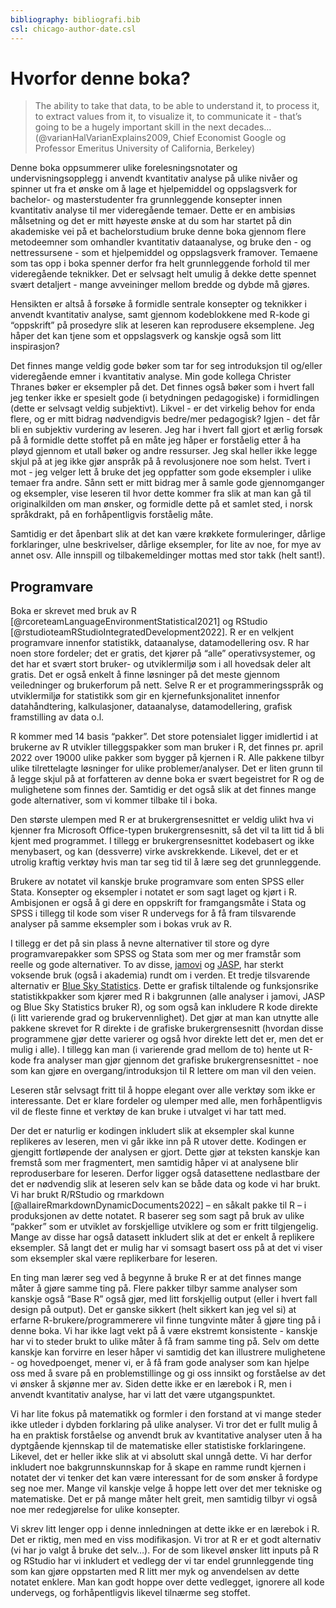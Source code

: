 ```yaml
---
bibliography: bibliografi.bib  
csl: chicago-author-date.csl
---
```


# Hvorfor denne boka?

> The ability to take that data, to be able to understand it, to process it, to extract values from it, to visualize it, to communicate it - that's going to be a hugely important skill in the next decades... (@varianHalVarianExplains2009, Chief Economist Google og Professor Emeritus University of California, Berkeley)


Denne boka oppsummerer ulike forelesningsnotater og undervisningsopplegg i anvendt kvantitativ analyse på ulike nivåer og spinner ut fra et ønske om å lage et hjelpemiddel og oppslagsverk for bachelor- og masterstudenter fra grunnleggende konsepter innen kvantitativ analyse til mer videregående temaer. Dette er en ambisiøs målsetning og det er mitt høyeste ønske at du som har startet på din akademiske vei på et bachelorstudium bruke denne boka gjennom flere metodeemner som omhandler kvantitativ dataanalyse, og bruke den - og nettressursene - som et hjelpemiddel og oppslagsverk framover. Temaene som tas opp i boka spenner derfor fra helt grunnleggende forhold til mer videregående teknikker. Det er selvsagt helt umulig å dekke dette spennet svært detaljert - mange avveininger mellom bredde og dybde må gjøres. 

Hensikten er altså å forsøke å formidle sentrale konsepter og teknikker i anvendt kvantitativ analyse, samt gjennom kodeblokkene med R-kode gi "oppskrift" på prosedyre slik at leseren kan reprodusere eksemplene. Jeg håper det kan tjene som et oppslagsverk og kanskje også som litt inspirasjon?

Det finnes mange veldig gode bøker som tar for seg introduksjon til og/eller videregående emner i kvantitativ analyse. Min gode kollega Christer Thranes bøker er eksempler på det. Det finnes også bøker som i hvert fall jeg tenker ikke er spesielt gode (i betydningen pedagogiske) i formidlingen (dette er selvsagt veldig subjektivt). Likvel - er det virkelig behov for enda flere, og er mitt bidrag nødvendigvis bedre/mer pedagogisk? Igjen - det får bli en subjektiv vurdering av leseren. Jeg har i hvert fall gjort et ærlig forsøk på å formidle dette stoffet på en måte jeg håper er forståelig etter å ha pløyd gjennom et utall bøker og andre ressurser. Jeg skal heller ikke legge skjul på at jeg ikke gjør anspråk på å revolusjonere noe som helst. Tvert i mot - jeg velger lett å bruke det jeg oppfatter som gode eksempler i ulike temaer fra andre. Sånn sett er mitt bidrag mer å samle gode gjennomganger og eksempler, vise leseren til hvor dette kommer fra slik at man kan gå til originalkilden om man ønsker, og formidle dette på et samlet sted, i norsk språkdrakt, på en forhåpentligvis forståelig måte. 

Samtidig er det åpenbart slik at det kan være krøkkete formuleringer, dårlige forklaringer, ulne beskrivelser, dårlige eksempler, for lite av noe, for mye av annet osv. Alle innspill og tilbakemeldinger mottas med stor takk (helt sant!). 


## Programvare {.unnumbered}

Boka er skrevet med bruk av R [@rcoreteamLanguageEnvironmentStatistical2021] og RStudio [@rstudioteamRStudioIntegratedDevelopment2022]. R er en velkjent programvare innenfor statistikk, dataanalyse, datamodellering osv. R har noen store fordeler; det er gratis, det kjører på "alle" operativsystemer, og det har et svært stort bruker- og utviklermiljø som i all hovedsak deler alt gratis. Det er også enkelt å finne løsninger på det meste gjennom veiledninger og brukerforum på nett. Selve R er et programmeringsspråk og utviklermiljø for statistikk som gir en kjernefunksjonalitet innenfor datahåndtering, kalkulasjoner, dataanalyse, datamodellering, grafisk framstilling av data o.l. 

R kommer med 14 basis "pakker". Det store potensialet ligger imidlertid i at brukerne av R utvikler tilleggspakker som man bruker i R, det finnes pr. april 2022 over 19000 ulike pakker som bygger på kjernen i R. Alle pakkene tilbyr ulike tilrettelagte løsninger for ulike problemer/analyser. Det er liten grunn til å legge skjul på at forfatteren av denne boka er svært begeistret for R og de mulighetene som finnes der. Samtidig er det også slik at det finnes mange gode alternativer, som vi kommer tilbake til i boka.

Den største ulempen med R er at brukergrensesnittet er veldig ulikt hva vi kjenner fra Microsoft Office-typen brukergrensesnitt, så det vil ta litt tid å bli kjent med programmet. I tillegg er brukergrensesnittet kodebasert og ikke menybasert, og kan (dessverre) virke avskrekkende. Likevel, det er et utrolig kraftig verktøy hvis man tar seg tid til å lære seg det grunnleggende.

Brukere av notatet vil kanskje bruke programvare som enten SPSS eller Stata. Konsepter og eksempler i notatet er som sagt laget og kjørt i R. Ambisjonen er også å gi dere en oppskrift for framgangsmåte i Stata og SPSS i tillegg til kode som viser R undervegs for å få fram tilsvarende analyser på samme eksempler som i bokas vruk av R.   

I tillegg er det på sin plass å nevne alternativer til store og dyre programvarepakker som SPSS og Stata som mer og mer framstår som reelle og gode alternativer. To av disse, [jamovi](https://www.jamovi.org/) og [JASP](https://jasp-stats.org/), har sterkt voksende bruk (også i akademia) rundt om i verden. Et tredje tilsvarende alternativ er [Blue Sky Statistics](https://www.blueskystatistics.com/Default.asp). Dette er grafisk tiltalende og funksjonsrike statistikkpakker som kjører med R i bakgrunnen (alle analyser i jamovi, JASP og Blue Sky Statistics bruker R), og som også kan inkludere R kode direkte (i litt varierende grad og brukervennlighet). Det gjør at man kan utnytte alle pakkene skrevet for R direkte i de grafiske brukergrensesnitt (hvordan disse programmene gjør dette varierer og også hvor direkte lett det er, men det er mulig i alle). I tillegg kan man (i varierende grad mellom de to) hente ut R-kode fra analyser man gjør gjennom det grafiske brukergrensesnittet - noe som kan gjøre en overgang/introduksjon til R lettere om man vil den veien. 

Leseren står selvsagt fritt til å hoppe elegant over alle verktøy som ikke er interessante. Det er klare fordeler og ulemper med alle, men forhåpentligvis vil de fleste finne et verktøy de kan bruke i utvalget vi har tatt med.

Der det er naturlig er kodingen inkludert slik at eksempler skal kunne replikeres av leseren, men vi går ikke inn på R utover dette. Kodingen er gjengitt fortløpende der analysen er gjort. Dette gjør at teksten kanskje kan fremstå som mer fragmentert, men samtidig håper vi at analysene blir reproduserbare for leseren. Derfor ligger også datasettene nedlastbare der det er nødvendig slik at leseren selv kan se både data og kode vi har brukt. Vi har brukt R/RStudio og rmarkdown [@allaireRmarkdownDynamicDocuments2022] -- en såkalt pakke til R -- i produksjonen av dette notatet. R baserer seg som sagt på bruk av ulike "pakker" som er utviklet av forskjellige utviklere og som er fritt tilgjengelig. Mange av disse har også datasett inkludert slik at det er enkelt å replikere eksempler. Så langt det er mulig har vi somsagt basert oss på at det vi viser som eksempler skal være replikerbare for leseren. 

En ting man lærer seg ved å begynne å bruke R er at det finnes mange måter å gjøre samme ting på. Flere pakker tilbyr samme analyser som kanskje også "Base R" også gjør, med litt forskjellig output (eller i hvert fall design på output). Det er ganske sikkert (helt sikkert kan jeg vel si) at erfarne R-brukere/programmerere vil finne tungvinte måter å gjøre ting på i denne boka. Vi har ikke lagt vekt på å være ekstremt konsistente - kanskje har vi to steder brukt to ulike måter å få fram samme ting på. Selv om dette kanskje kan forvirre en leser håper vi samtidig det kan illustrere mulighetene - og hovedpoenget, mener vi, er å få fram gode analyser som kan hjelpe oss med å svare på en problemstillinge og gi oss innsikt og forståelse av det vi ønsker å skjønne mer av. Siden dette ikke er en lærebok i R, men i anvendt kvantitativ analyse, har vi latt det være utgangspunktet. 

Vi har lite fokus på matematikk og formler i den forstand at vi mange steder ikke utleder i dybden forklaring på ulike analyser. Vi tror det er fullt mulig å ha en praktisk forståelse og anvendt bruk av kvantitative analyser uten å ha dyptgående kjennskap til de matematiske eller statistiske forklaringene. Likevel, det er heller ikke slik at vi absolutt skal unngå dette. Vi har derfor inkludert noe bakgrunnskunnskap for å skape en ramme rundt kjernen i notatet der vi tenker det kan være interessant for de som ønsker å fordype seg noe mer. Mange vil kanskje velge å hoppe lett over det mer tekniske og matematiske. Det er på mange måter helt greit, men samtidig tilbyr vi også noe mer redegjørelse for ulike konsepter. 

Vi skrev litt lenger opp i denne innledningen at dette ikke er en lærebok i R. Det er riktig, men med en viss modifikasjon. Vi tror at R er et godt alternativ (vi har jo valgt å bruke det selv...). For de som likevel ønsker litt inputs på R og RStudio har vi inkludert et vedlegg der vi tar endel grunnleggende ting som kan gjøre oppstarten med R litt mer myk og anvendelsen av dette notatet enklere. Man kan godt hoppe over dette vedlegget, ignorere all kode undervegs, og forhåpentligvis likevel tilnærme seg stoffet. 
